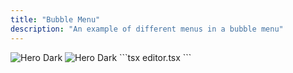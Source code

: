 ```yaml
---
title: "Bubble Menu"
description: "An example of different menus in a bubble menu"
---
```



<img className='block dark:hidden' src='/images/bubble-light.png' alt='Hero Dark' />
<img className='hidden dark:block' src='/images/bubble-dark.png' alt='Hero Dark' />

<CodeGroup>
  ```tsx editor.tsx
  <EditorBubble
    tippyOptions={{
      placement: openAI ? "bottom-start" : "top",
    }}
    className='flex w-fit max-w-[90vw] overflow-hidden rounded border border-muted bg-background shadow-xl'>
    <Separator orientation='vertical' />
    <NodeSelector open={openNode} onOpenChange={setOpenNode} />
    <Separator orientation='vertical' />
    <LinkSelector open={openLink} onOpenChange={setOpenLink} />
    <Separator orientation='vertical' />
    <TextButtons />
    <Separator orientation='vertical' />
    <ColorSelector open={openColor} onOpenChange={setOpenColor} />
  </EditorBubble>
  ```
  <NodeSelectorSnippet />
</CodeGroup>
